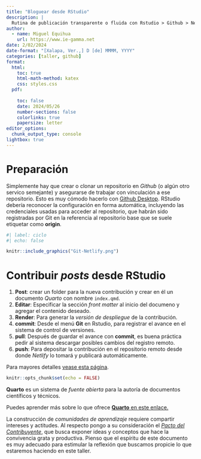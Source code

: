 ```yaml
---
title: "Bloguear desde RStudio"
description: |
  Rutina de publicación transparente o fluida con Rstudio > Github > Netlify.
author:
  - name: Miguel Equihua
    url: https://www.ie-gamma.net
date: 2/02/2024
date-format: "[Xalapa, Ver.,] D [de] MMMM, YYYY"
categories: [taller, github]
format: 
  html:
    toc: true
    html-math-method: katex
    css: styles.css
  pdf:
    
    toc: false
    date: 2024/05/26
    number-sections: false
    colorlinks: true
    papersize: letter
editor_options: 
  chunk_output_type: console
lightbox: true
---
```



# Preparación

::: {layout="[60, 40]"}

Simplemente hay que crear o clonar un repositorio en _Github_ (o algún otro servico semejante) y asegurarse de trabajar con vinculación a ese repositorio. Esto es muy cómodo hacerlo con [Github Desktop](https://desktop.github.com/). RStudio debería reconocer la configuración en forma automática, incluyendo las credenciales usadas para acceder al repositorio, que habrán sido registradas por Git en la referencia al repositorio base que se suele etiquetar como __origin__.

```r
#| label: ciclo
#| echo: false

knitr::include_graphics("Git-Netlify.png")
```

:::

# Contribuir _posts_ desde RStudio

1. __Post__: crear un folder para la nueva contribución y crear en él un documento _Quarto_ con nombre `index.qmd`.
2. __Editar__: Especificar la sección _front matter_ al inicio del documeno y agregar el contenido deseado.
3. __Render__: Para generar la _versión de despliegue_ de la contribución.
4. __commit__: Desde el menú **Git** en Rstudio, para registrar el avance en el sistema de control de versiones.
5. __pull__: Después de guardar el avance con __commit__, es buena práctica pedir al sistema descargar posibles cambios del registro remoto.
5. __push__: Para depositar la contribución en el repositorio remoto desde donde _Netlify_ lo tomará y publicará automáticamente.


Para mayores detalles [vease esta página ](https://yuzar-blog.netlify.app/posts/2020-12-26-how-to-create-a-blog-or-a-website-in-r-with-distill-package/).

```r
knitr::opts_chunk$set(echo = FALSE)
```

**Quarto** es un sistema de _fuente abierta_ para la autoría de documentos científicos y técnicos.

Puedes aprender más sobre lo que ofrece [**Quarto** en este enlace.](https://quarto.org/)

La construcción de _comunidades de aprendizaje_ requiere compartir intereses y actitudes. Al respecto pongo a su consideración
el [_Pacto del Contribuyente_](https://www.contributor-covenant.org/es/version/1/4/code-of-conduct/), que busca exponer ideas y conceptos que hace la convivencia grata y productiva. Pienso que el espíritu de este documento es muy adecuado para estimular la reflexión que buscamos propicie lo que estaremos haciendo en este taller.

